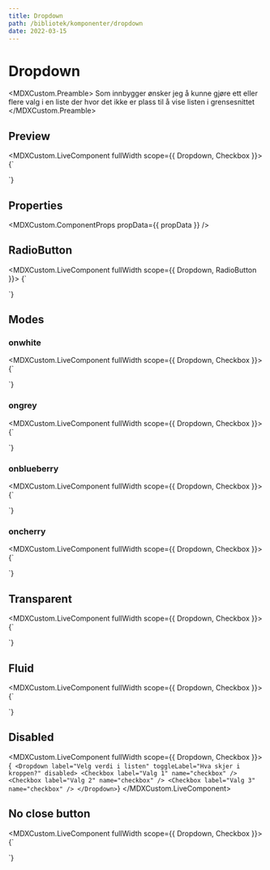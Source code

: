 ```yaml
---
title: Dropdown
path: /bibliotek/komponenter/dropdown
date: 2022-03-15
---
```



# Dropdown

<MDXCustom.Preamble>
  Som innbygger ønsker jeg å kunne gjøre ett eller flere valg i en liste der hvor det ikke er plass til å vise listen i grensesnittet
</MDXCustom.Preamble>

## Preview

<MDXCustom.LiveComponent fullWidth scope={{ Dropdown, Checkbox }}>
  {`
  <div style={{height: '600px', width: '100%', padding: '1rem'}}>
    <Dropdown label="Velg verdi i listen" toggleLabel="Hva skjer i kroppen?">
      <Checkbox label="Valg 1" name="checkbox" />
      <Checkbox label="Valg 2" name="checkbox" />
      <Checkbox label="Valg 3" name="checkbox" />
      <Checkbox label="Valg 4" name="checkbox" />
      <Checkbox label="Valg 5" name="checkbox" />
      <Checkbox label="Valg 6" name="checkbox" />
      <Checkbox label="Valg 7" name="checkbox" />
      <Checkbox label="Valg 8" name="checkbox" />
      <Checkbox label="Valg 9" name="checkbox" />
    </Dropdown>
  </div>`}
</MDXCustom.LiveComponent>

## Properties

<MDXCustom.ComponentProps propData={{ propData }} />

## RadioButton

<MDXCustom.LiveComponent fullWidth scope={{ Dropdown, RadioButton }}>
  {`
  <div style={{height: '600px', width: '100%', padding: '1rem'}}>
    <Dropdown label="Velg verdi i listen" toggleLabel="Hva skjer i kroppen?">
      <RadioButton label="Valg 1" name="radiobutton" />
      <RadioButton label="Valg 2" name="radiobutton" />
      <RadioButton label="Valg 3" name="radiobutton" />
      <RadioButton label="Valg 4" name="radiobutton" />
      <RadioButton label="Valg 5" name="radiobutton" />
      <RadioButton label="Valg 6" name="radiobutton" />
      <RadioButton label="Valg 7" name="radiobutton" />
      <RadioButton label="Valg 8" name="radiobutton" />
      <RadioButton label="Valg 9" name="radiobutton" />
    </Dropdown>
  </div>`}
</MDXCustom.LiveComponent>

## Modes

### onwhite

<MDXCustom.LiveComponent fullWidth scope={{ Dropdown, Checkbox }}>
  {`
  <div style={{height: '600px', width: '100%', backgroundColor: '#ffffff', padding: '1rem'}}>
    <Dropdown label="Velg verdi i listen" toggleLabel="Hva skjer i kroppen?" mode="onwhite">
      <Checkbox label="Valg 1" name="checkbox" />
      <Checkbox label="Valg 2" name="checkbox" />
      <Checkbox label="Valg 3" name="checkbox" />
    </Dropdown>
  </div>`}
</MDXCustom.LiveComponent>

### ongrey

<MDXCustom.LiveComponent fullWidth scope={{ Dropdown, Checkbox }}>
  {`
  <div style={{height: '600px', width: '100%', backgroundColor: '#f5f3f3', padding: '1rem'}}>
    <Dropdown label="Velg verdi i listen" toggleLabel="Hva skjer i kroppen?" mode="ongrey">
      <Checkbox label="Valg 1" name="checkbox" />
      <Checkbox label="Valg 2" name="checkbox" />
      <Checkbox label="Valg 3" name="checkbox" />
    </Dropdown>
  </div>`}
</MDXCustom.LiveComponent>

### onblueberry

<MDXCustom.LiveComponent fullWidth scope={{ Dropdown, Checkbox }}>
  {`
  <div style={{height: '600px', width: '100%', backgroundColor: '#e4f7f9', padding: '1rem'}}>
    <Dropdown label="Velg verdi i listen" toggleLabel="Hva skjer i kroppen?" mode="onblueberry">
      <Checkbox label="Valg 1" name="checkbox" />
      <Checkbox label="Valg 2" name="checkbox" />
      <Checkbox label="Valg 3" name="checkbox" />
    </Dropdown>
  </div>`}
</MDXCustom.LiveComponent>

### oncherry

<MDXCustom.LiveComponent fullWidth scope={{ Dropdown, Checkbox }}>
  {`
  <div style={{height: '600px', width: '100%', backgroundColor: '#fff2ea', padding: '1rem'}}>
    <Dropdown label="Velg verdi i listen" toggleLabel="Hva skjer i kroppen?" mode="oncherry">
      <Checkbox label="Valg 1" name="checkbox" />
      <Checkbox label="Valg 2" name="checkbox" />
      <Checkbox label="Valg 3" name="checkbox" />
    </Dropdown>
  </div>`}
</MDXCustom.LiveComponent>

## Transparent

<MDXCustom.LiveComponent fullWidth scope={{ Dropdown, Checkbox }}>
  {`
  <div style={{height: '600px', width: '100%', padding: '1rem'}}>
    <Dropdown label="Velg verdi i listen" toggleLabel="Hva skjer i kroppen?" mode="onwhite" transparent>
      <Checkbox label="Valg 1" name="checkbox" />
      <Checkbox label="Valg 2" name="checkbox" />
      <Checkbox label="Valg 3" name="checkbox" />
    </Dropdown>
  </div>`}
</MDXCustom.LiveComponent>

## Fluid

<MDXCustom.LiveComponent fullWidth scope={{ Dropdown, Checkbox }}>
  {`
  <div style={{height: '600px', width: '100%', padding: '1rem'}}>
    <Dropdown label="Velg verdi i listen" toggleLabel="Hva skjer i kroppen?" fluid>
      <Checkbox label="Valg 1" name="checkbox" />
      <Checkbox label="Valg 2" name="checkbox" />
      <Checkbox label="Valg 3" name="checkbox" />
    </Dropdown>
  </div>`}
</MDXCustom.LiveComponent>

## Disabled

<MDXCustom.LiveComponent fullWidth scope={{ Dropdown, Checkbox }}>
  {`
    <Dropdown label="Velg verdi i listen" toggleLabel="Hva skjer i kroppen?" disabled>
      <Checkbox label="Valg 1" name="checkbox" />
      <Checkbox label="Valg 2" name="checkbox" />
      <Checkbox label="Valg 3" name="checkbox" />
    </Dropdown>`}
</MDXCustom.LiveComponent>

## No close button

<MDXCustom.LiveComponent fullWidth scope={{ Dropdown, Checkbox }}>
  {`
  <div style={{height: '600px', width: '100%', padding: '1rem'}}>
    <Dropdown label="Velg verdi i listen" toggleLabel="Hva skjer i kroppen?" noCloseButton>
      <Checkbox label="Valg 1" name="checkbox" />
      <Checkbox label="Valg 2" name="checkbox" />
      <Checkbox label="Valg 3" name="checkbox" />
    </Dropdown>
  </div>`}
</MDXCustom.LiveComponent>
